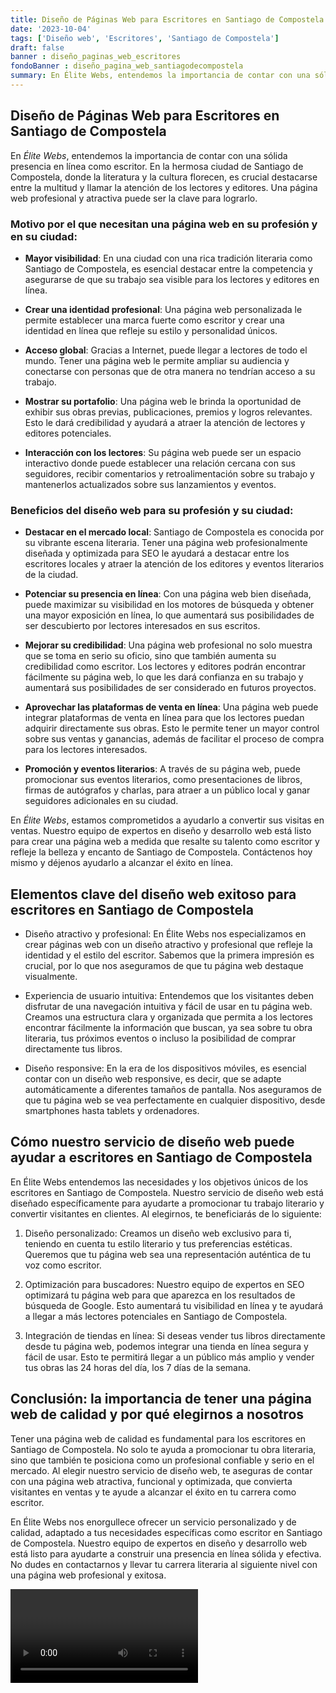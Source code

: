 ```yaml
---
title: Diseño de Páginas Web para Escritores en Santiago de Compostela
date: '2023-10-04'
tags: ['Diseño web', 'Escritores', 'Santiago de Compostela']
draft: false
banner : diseño_paginas_web_escritores
fondoBanner : diseño_pagina_web_santiagodecompostela
summary: En Élite Webs, entendemos la importancia de contar con una sólida presencia en línea como escritor. En la hermosa ciudad de Santiago de Compostela, donde la literatura y la cultura florecen, es crucial destacarse entre la multitud y llamar la atención de los lectores y editores. Una página web profesional y atractiva puede ser la clave para lograrlo.
---
```


## Diseño de Páginas Web para Escritores en Santiago de Compostela

En *Élite Webs*, entendemos la importancia de contar con una sólida presencia en línea como escritor. En la hermosa ciudad de Santiago de Compostela, donde la literatura y la cultura florecen, es crucial destacarse entre la multitud y llamar la atención de los lectores y editores. Una página web profesional y atractiva puede ser la clave para lograrlo.

### Motivo por el que necesitan una página web en su profesión y en su ciudad:

- **Mayor visibilidad**: En una ciudad con una rica tradición literaria como Santiago de Compostela, es esencial destacar entre la competencia y asegurarse de que su trabajo sea visible para los lectores y editores en línea.

- **Crear una identidad profesional**: Una página web personalizada le permite establecer una marca fuerte como escritor y crear una identidad en línea que refleje su estilo y personalidad únicos.

- **Acceso global**: Gracias a Internet, puede llegar a lectores de todo el mundo. Tener una página web le permite ampliar su audiencia y conectarse con personas que de otra manera no tendrían acceso a su trabajo.

- **Mostrar su portafolio**: Una página web le brinda la oportunidad de exhibir sus obras previas, publicaciones, premios y logros relevantes. Esto le dará credibilidad y ayudará a atraer la atención de lectores y editores potenciales.

- **Interacción con los lectores**: Su página web puede ser un espacio interactivo donde puede establecer una relación cercana con sus seguidores, recibir comentarios y retroalimentación sobre su trabajo y mantenerlos actualizados sobre sus lanzamientos y eventos.

### Beneficios del diseño web para su profesión y su ciudad:

- **Destacar en el mercado local**: Santiago de Compostela es conocida por su vibrante escena literaria. Tener una página web profesionalmente diseñada y optimizada para SEO le ayudará a destacar entre los escritores locales y atraer la atención de los editores y eventos literarios de la ciudad.

- **Potenciar su presencia en línea**: Con una página web bien diseñada, puede maximizar su visibilidad en los motores de búsqueda y obtener una mayor exposición en línea, lo que aumentará sus posibilidades de ser descubierto por lectores interesados en sus escritos.

- **Mejorar su credibilidad**: Una página web profesional no solo muestra que se toma en serio su oficio, sino que también aumenta su credibilidad como escritor. Los lectores y editores podrán encontrar fácilmente su página web, lo que les dará confianza en su trabajo y aumentará sus posibilidades de ser considerado en futuros proyectos.

- **Aprovechar las plataformas de venta en línea**: Una página web puede integrar plataformas de venta en línea para que los lectores puedan adquirir directamente sus obras. Esto le permite tener un mayor control sobre sus ventas y ganancias, además de facilitar el proceso de compra para los lectores interesados.

- **Promoción y eventos literarios**: A través de su página web, puede promocionar sus eventos literarios, como presentaciones de libros, firmas de autógrafos y charlas, para atraer a un público local y ganar seguidores adicionales en su ciudad.

En *Élite Webs*, estamos comprometidos a ayudarlo a convertir sus visitas en ventas. Nuestro equipo de expertos en diseño y desarrollo web está listo para crear una página web a medida que resalte su talento como escritor y refleje la belleza y encanto de Santiago de Compostela. Contáctenos hoy mismo y déjenos ayudarlo a alcanzar el éxito en línea.

<GifSeo />

<Cta />

## Elementos clave del diseño web exitoso para escritores en Santiago de Compostela

- Diseño atractivo y profesional: En Élite Webs nos especializamos en crear páginas web con un diseño atractivo y profesional que refleje la identidad y el estilo del escritor. Sabemos que la primera impresión es crucial, por lo que nos aseguramos de que tu página web destaque visualmente.

- Experiencia de usuario intuitiva: Entendemos que los visitantes deben disfrutar de una navegación intuitiva y fácil de usar en tu página web. Creamos una estructura clara y organizada que permita a los lectores encontrar fácilmente la información que buscan, ya sea sobre tu obra literaria, tus próximos eventos o incluso la posibilidad de comprar directamente tus libros.

- Diseño responsive: En la era de los dispositivos móviles, es esencial contar con un diseño web responsive, es decir, que se adapte automáticamente a diferentes tamaños de pantalla. Nos aseguramos de que tu página web se vea perfectamente en cualquier dispositivo, desde smartphones hasta tablets y ordenadores.

## Cómo nuestro servicio de diseño web puede ayudar a escritores en Santiago de Compostela

En Élite Webs entendemos las necesidades y los objetivos únicos de los escritores en Santiago de Compostela. Nuestro servicio de diseño web está diseñado específicamente para ayudarte a promocionar tu trabajo literario y convertir visitantes en clientes. Al elegirnos, te beneficiarás de lo siguiente:

1. Diseño personalizado: Creamos un diseño web exclusivo para ti, teniendo en cuenta tu estilo literario y tus preferencias estéticas. Queremos que tu página web sea una representación auténtica de tu voz como escritor.

2. Optimización para buscadores: Nuestro equipo de expertos en SEO optimizará tu página web para que aparezca en los resultados de búsqueda de Google. Esto aumentará tu visibilidad en línea y te ayudará a llegar a más lectores potenciales en Santiago de Compostela.

3. Integración de tiendas en línea: Si deseas vender tus libros directamente desde tu página web, podemos integrar una tienda en línea segura y fácil de usar. Esto te permitirá llegar a un público más amplio y vender tus obras las 24 horas del día, los 7 días de la semana.

## Conclusión: la importancia de tener una página web de calidad y por qué elegirnos a nosotros

Tener una página web de calidad es fundamental para los escritores en Santiago de Compostela. No solo te ayuda a promocionar tu obra literaria, sino que también te posiciona como un profesional confiable y serio en el mercado. Al elegir nuestro servicio de diseño web, te aseguras de contar con una página web atractiva, funcional y optimizada, que convierta visitantes en ventas y te ayude a alcanzar el éxito en tu carrera como escritor.

En Élite Webs nos enorgullece ofrecer un servicio personalizado y de calidad, adaptado a tus necesidades específicas como escritor en Santiago de Compostela. Nuestro equipo de expertos en diseño y desarrollo web está listo para ayudarte a construir una presencia en línea sólida y efectiva. No dudes en contactarnos y llevar tu carrera literaria al siguiente nivel con una página web profesional y exitosa.

<Video />

<CtaBot job='Escritores' city='Santiago de Compostela'/>

<Gmaps query='Santiago de Compostela+españa+maps' />